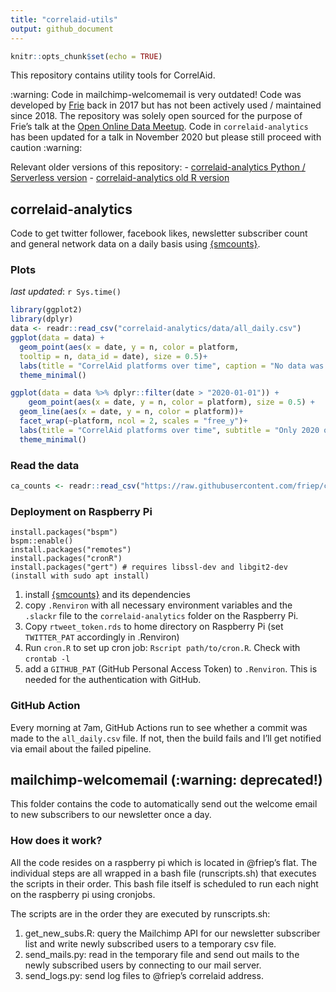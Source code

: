 ```yaml
---
title: "correlaid-utils"
output: github_document
---
```


```r
knitr::opts_chunk$set(echo = TRUE)
```


This repository contains utility tools for CorrelAid.

:warning: Code in mailchimp-welcomemail is very outdated! Code was developed by [Frie](https://github.com/friep) back in 2017 but has not been actively used / maintained since 2018. The repository was solely open sourced for the purpose of Frie's talk at the [Open Online Data Meetup](https://www.eventbrite.com/e/the-lazy-data-scientist-automating-things-feat-r-python-aws-and-a-pi-registration-121498787143). Code in `correlaid-analytics` has been updated for a talk in November 2020 but please still proceed with caution :warning: 

Relevant older versions of this repository: 
- [correlaid-analytics Python / Serverless version](https://github.com/friep/correlaid-utils/releases/tag/serverless-python)
- [correlaid-analytics old R version](https://github.com/friep/correlaid-utils/releases/tag/rstats-old)


## correlaid-analytics
Code to get twitter follower, facebook likes, newsletter subscriber count and general network data on a daily basis using [{smcounts}](https://github.com/friep/smcounts). 

### Plots
_last updated_: `r Sys.time()`


```r
library(ggplot2)
library(dplyr)
data <- readr::read_csv("correlaid-analytics/data/all_daily.csv")
ggplot(data = data) +
  geom_point(aes(x = date, y = n, color = platform,
  tooltip = n, data_id = date), size = 0.5)+
  labs(title = "CorrelAid platforms over time", caption = "No data was collected between end of 2017 and autumn 2020", x = "")+
  theme_minimal()
```


```r
ggplot(data = data %>% dplyr::filter(date > "2020-01-01")) +
    geom_point(aes(x = date, y = n, color = platform), size = 0.5) +
  geom_line(aes(x = date, y = n, color = platform))+
  facet_wrap(~platform, ncol = 2, scales = "free_y")+
  labs(title = "CorrelAid platforms over time", subtitle = "Only 2020 onwards, free y axes", x = "")+
  theme_minimal()

```

### Read the data 

```r
ca_counts <- readr::read_csv("https://raw.githubusercontent.com/friep/correlaid-utils/main/correlaid-analytics/data/all_daily.csv")
```

### Deployment on Raspberry Pi
```
install.packages("bspm")
bspm::enable()
install.packages("remotes")
install.packages("cronR")
install.packages("gert") # requires libssl-dev and libgit2-dev (install with sudo apt install)
```

1. install [{smcounts}](https://github.com/friep/smcounts) and its dependencies
2. copy `.Renviron` with all necessary environment variables and the `.slackr` file to the `correlaid-analytics` folder on the Raspberry Pi.
3. Copy `rtweet_token.rds` to home directory on Raspberry Pi (set `TWITTER_PAT` accordingly in .Renviron)
4. Run `cron.R` to set up cron job: `Rscript path/to/cron.R`. Check with `crontab -l`
5. add a `GITHUB_PAT` (GitHub Personal Access Token) to `.Renviron`. This is needed for the authentication with GitHub.

### GitHub Action
Every morning at 7am, GitHub Actions run to see whether a commit was made to the `all_daily.csv` file. If not, then the build fails and I'll get notified via email about the failed pipeline. 

## mailchimp-welcomemail (:warning: deprecated!)
This folder contains the code to automatically send out the welcome email to new subscribers to our newsletter once a day. 

### How does it work?
All the code resides on a raspberry pi which is located in @friep's flat. The individual steps are all wrapped in a bash file (runscripts.sh) that executes the scripts in their order. This bash file itself is scheduled to run each night on the raspberry pi using cronjobs. 

The scripts are in the order they are executed by runscripts.sh: 

1. get_new_subs.R: query the Mailchimp API for our newsletter subscriber list and write newly subscribed users to a temporary csv file.
2. send_mails.py: read in the temporary file and send out mails to the newly subscribed users by connecting to our mail server.
3. send_logs.py: send log files to @friep's correlaid address.